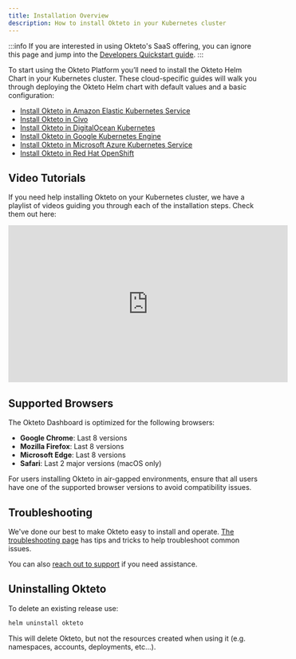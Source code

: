 ```yaml
---
title: Installation Overview
description: How to install Okteto in your Kubernetes cluster
---
```


:::info
If you are interested in using Okteto's SaaS offering, you can ignore this page and jump into the [Developers Quickstart guide](get-started/dev-quickstart.mdx).
:::

To start using the Okteto Platform you’ll need to install the Okteto Helm Chart in your Kubernetes cluster.
These cloud-specific guides will walk you through deploying the Okteto Helm chart with default values and a basic configuration:

- [Install Okteto in Amazon Elastic Kubernetes Service](get-started/install/amazon-eks.mdx)
- [Install Okteto in Civo](get-started/install/civo.mdx)
- [Install Okteto in DigitalOcean Kubernetes](get-started/install/digitalocean-doks.mdx)
- [Install Okteto in Google Kubernetes Engine](get-started/install/google-gke.mdx)
- [Install Okteto in Microsoft Azure Kubernetes Service](get-started/install/microsoft-aks.mdx)
- [Install Okteto in Red Hat OpenShift](get-started/install/openshift.mdx)

## Video Tutorials

If you need help installing Okteto on your Kubernetes cluster, we have a playlist of videos guiding you through each of the installation steps. Check them out here:

<iframe width="560" height="315" src="https://www.youtube.com/embed/videoseries?list=PLVcXGaCKg-Y0XGujg_G7vCIGd_JEAQ4Sq" title="YouTube video player" frameborder="0" allow="accelerometer; autoplay; clipboard-write; encrypted-media; gyroscope; picture-in-picture; web-share" allowfullscreen></iframe>

## Supported Browsers

The Okteto Dashboard is optimized for the following browsers:
- **Google Chrome**: Last 8 versions
- **Mozilla Firefox**: Last 8 versions
- **Microsoft Edge**: Last 8 versions
- **Safari**: Last 2 major versions (macOS only)

For users installing Okteto in air-gapped environments, ensure that all users have one of the supported browser versions to avoid compatibility issues.

## Troubleshooting

We've done our best to make Okteto easy to install and operate. [The troubleshooting page](self-hosted/manage/troubleshooting.mdx) has tips and tricks to help troubleshoot common issues.

You can also [reach out to support](https://okteto.com/support) if you need assistance.

## Uninstalling Okteto

To delete an existing release use:

```bash
helm uninstall okteto
```

This will delete Okteto, but not the resources created when using it (e.g. namespaces, accounts, deployments, etc...).
